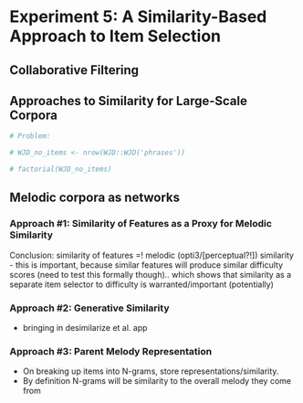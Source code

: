 

# Experiment 5: A Similarity-Based Approach to Item Selection {#similarity_study}


## Collaborative Filtering




## Approaches to Similarity for Large-Scale Corpora


```r

# Problem:

# WJD_no_items <- nrow(WJD::WJD('phrases'))

```

```r

# factorial(WJD_no_items)

```


## Melodic corpora as networks 




### Approach #1: Similarity of Features as a Proxy for Melodic Similarity

Conclusion: similarity of features =! melodic (opti3/[perceptual?!]) similarity
- this is important, because similar features will produce similar difficulty scores (need to test this formally though).. which shows that similarity as a separate item selector to difficulty is warranted/important (potentially)


### Approach #2: Generative Similarity

- bringing in desimilarize et al. app


### Approach #3: Parent Melody Representation

- On breaking up items into N-grams, store representations/similarity.
- By definition N-grams will be similarity to the overall melody they come from

